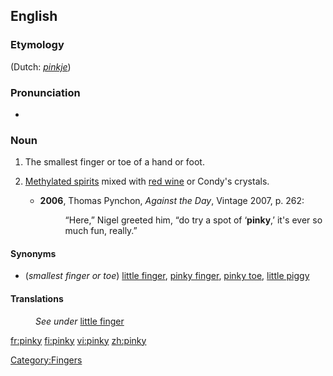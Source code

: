 ==English==
{{wikipedia}}

===Etymology===
{{suffix|pink|y}} (Dutch: ''[[pinkje]]'')

===Pronunciation===
* {{IPA|/ˈpɪŋki/}}

===Noun===
{{en-noun|pinkies}}

# The smallest finger or toe of a hand or foot.
# {{context|historical|slang|Australia|uncountable}} [[methylated spirits|Methylated spirits]] mixed with [[red wine]] or Condy's crystals.
#* '''2006''', Thomas Pynchon, ''Against the Day'', Vintage 2007, p. 262:
#*: “Here,” Nigel greeted him, “do try a spot of ‘'''pinky''',’ it's ever so much fun, really.”

====Synonyms====
* (''smallest finger or toe'') [[little finger]], [[pinky finger]], [[pinky toe]], [[little piggy]]

====Translations====
: ''See under'' [[little finger]]

[[Category:Fingers]]

[[fr:pinky]]
[[fi:pinky]]
[[vi:pinky]]
[[zh:pinky]]